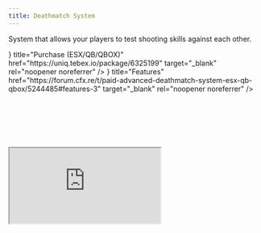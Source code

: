 ```yaml
---
title: Deathmatch System
---
```



System that allows your players to test shooting skills against each other.

<Cards>
  <Card icon={<FaShoppingBasket />} title="Purchase (ESX/QB/QBOX)" href="https://uniq.tebex.io/package/6325199" target="_blank" rel="noopener noreferrer" />
  <Card icon={<FaList />} title="Features" href="https://forum.cfx.re/t/paid-advanced-deathmatch-system-esx-qb-qbox/5244485#features-3" target="_blank" rel="noopener noreferrer" />
</Cards>

<p>&nbsp;</p>
<p>&nbsp;</p>
<p>&nbsp;</p>
 
<div style={{ position: 'relative', width: '100%', paddingBottom: '56.25%', height: 0, overflow: 'hidden' }}>
  <iframe 
    src="https://www.youtube.com/embed/4bsMnPLYpag?si=EmEReFdwA45RZML1" 
    title="" 
    style={{ position: 'absolute', top: 0, left: 0, width: '100%', height: '100%', border: 0 }} 
    allow="accelerometer; autoplay; clipboard-write; encrypted-media; gyroscope; picture-in-picture; web-share" 
    referrerPolicy="strict-origin-when-cross-origin" 
    allowFullScreen>
  </iframe>
</div>